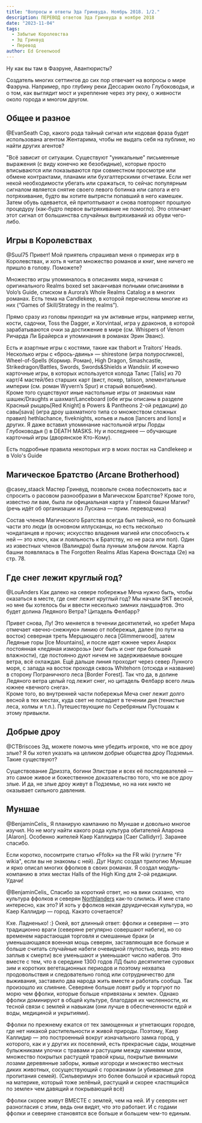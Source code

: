 ```yaml
---
title: "Вопросы и ответы Эда Гринвуда. Ноябрь 2018. 1/2."
description: ПЕРЕВОД ответов Эда Гринвуда в ноябре 2018
date: "2023-11-04"
tags:
  - Забытые Королевства
  - Эд Гринвуд
  - Перевод
author: Ed Greenwood
---
```


Ну как вы там в Фаэруне, Авантюристы?

Создатель многих сеттингов до сих пор отвечает на вопросы о мире Фаэруна. Например, про глубину реки Дессарин около Глубоководья, и о том, как выглядит мост и укрепление через эту реку, о живности около города и многом другом.

## Общее и разное

@EvanSeath Сэр, какого рода тайный сигнал или кодовая фраза будет использована агентом Жентарима, чтобы не выдать себя на публике, но найти других агентов?

"Всё зависит от ситуации. Существуют "уникальные" письменные выражения (с виду конечно же безобидные), которые просто вписываются или показываются при совместном просмотре или обмене контрактами, планами или бухгалтерскими отчетами. Если нет некой необходимости убегать или сражаться, то сейчас популярным сигналом является снятие своего левого ботинка или сапога и его потряхивание, будто вы хотите вытрясти попавший в него камешек. Затем обувь одевается, ей притоптывают и снова повторяют прошлую процедуру (как-будто первое вытряхивание не помогло). Это отличает этот сигнал от большинства случайных вытряхиваний из обуви чего-либо.

## Игры в Королевствах

@Suul75 Привет! Мой приятель спрашивал меня о примерах игр в Королевствах, и хоть я читал множество романов и книг, мне ничего не пришло в голову. Поможете?

Множество игры упоминалось в описаниях мира, начиная с оригинального Realms boxed set заканчивая полными описаниями в Volo’s Guide, списком в Aurora’s Whole Realms Catalog и в многих романах. Есть тема на Candlekeep, в которой перечислены многие из них (“Games of Skill/Strategy in the realms”).

Прямо сразу из головы приходит на ум активные игры, например кегли, кости, садочки, Toss the Dagger, и Xorvintaal, игра у драконов, в которой зарабатываются очки за достижение в мире (см. Whispers of Venom Ричарда Ли Брайерса и упоминания в романах Эрин Эванс).

Есть и азартные игры с костями, такие как thabort и Traitors’ Heads. Несколько игры с «брось-двинь» — shirestone (игра полуросликов), Wheel-of-Spells (Кормир. Роман), High Dragon, Smashcastle, Strikedragon/Battles, Swords, Swords&Shields и Wandsiir. И конечно карточные игры, в которых используется колода Талис \[Talis\] из 70 карт/4 мастей/без старших карт (вист, покер, talison, элементальные империи (см. роман Wyvern’s Spur) и старый волшебник).  
Кроме того существуют иные настольные игры от знакомых нам шашек/Draughts и шахмат/Lanceboard (обе игры описаны в разделе Красный рыцарь\[Red Knight\] в Powers & Pantheons 2-ой редакции) до савы\[sava\] (игра дроу шахматного типа со множеством сложных правил) hethlachance, fiveknights, копьев и львов \[lancers and lions\] и других. Я даже вставил упоминание настольной игры Лорды Глубоководья () в DEATH MASKS. Ну и последнеее — обучающие карточный игры (дворянское Кто-Кому).

Есть подробные правила некоторых игр в моих постах на Candlekeep и в Volo's Guide

## Магическое Братство (Arcane Brotherhood)

@casey_staack Мастер Гринвуд, позвольте снова побеспокоить вас и спросить о расовом разнообразии в Магическом Братстве? Кроме того, известно ли вам, была ли официальная карта у Главной башни Магии? (речь идёт об организации из Лускана — прим. переводчика)

Состав членов Магического Братства всегда был тайной, но по большей части это люди (в основном иллусканцы, но есть несколько чондатанцев и прочих; искусство владения магией или способность к ней — это ключ, как и лояльность к Братству, но не раса или пол). Один из известных членов (Валиндра) была лунным эльфом личом. Карта башни появлялась в The Forgotten Realms Atlas Карена Фонстада (2e) на стр. 78.

## Где снег лежит круглый год?

@LouAnders Как далеко на севере побережье Меча нужно быть, чтобы оказаться в месте, где снег лежит круглый год? Мы начали SKT весной, но мне бы хотелось бы и ввести несколько зимних ландшафтов. Это будет долина Ледяного Ветра? Цитадель Фелбарр?

Привет снова, Лу! Это меняется в течении десятилетий, но хребет Мира отмечает «вечно-снежную» линию от побережья, далее (по пути на восток) северная треть Мерцающего леса \[Glimmerwood\], затем Ледяные горы \[Ice Mountains\], и после идет южнее черех Анарох постоянная «ледяная изморозь» (мог быть и снег при большей влажности), где постоянно дуют ничем не задерживаемые воющие ветра, всё охлаждая. Ещё дальше линия проходит через север Лунного моря, с запада на восток проходя сквозь Whitehorn (отсюда и название) в сторону Пограничного леса \[Border Forest\]. Так что да, в долине Ледяного ветра целый год лежит снег, но цитадель Фелбарр всего лишь южнее «вечного снега».  
Кроме того, во внутренней части побережья Меча снег лежит долго весной в тех местах, куда свет не попадает в течении дня (тенистые леса, холмы и т.п.). Путешествующие по Серебряным Пустошам к этому привыкли.

## Добрые дроу

@CTBriscoes Эд, можете помочь мне убедить игроков, что не все дроу злые? Я бы хотел указать на целиком добрые общества дроу Подземья. Такие существуют?

Существование Дриззта, богини Элистрае и всех её последователей — это самое живое и божественное доказательство того, что не все дроу злые. И да, не злые дроу живут в Подземье, но на них никто не оказывает сильного давления.

## Муншае

@BenjaminCelis\_ Я планирую кампанию по Муншае и довольно многое изучил. Но не могу найти какого рода культура обитателей Аларона \[Alaron\]. Особенно жителей Каер Каллидира \[Caer Callidyrr\]. Заранее спасибо.

Если коротко, посомтрите статью «Ffolk» на the FR wiki (гуглите "Fr wikia", если вы не знакомы с ней). Дуг Наулс создал трилогию Муншае и ярко описал многих ффолков в своих романах. Я создал модуль-компанию в этих местах Halls of the High King для 2-ой редакции. Удачи!

@BenjaminCelis\_ Спасибо за короткий ответ, но на вики сказано, что культура ффолков и северян [Northlanders](иллусканцы) как-то слились. И мне стало интересно, как это? И хоть у ффолков некая друидическая культура, но Каер Каллидир — город. Какэто сочетается?

Кхе. Ладненько! :} Окей, вот длинный ответ: ффолки и северяне — это традиционно враги (северяне регулярно совершают набеги), но со временем нарастающая торговля и смешанные браки (и уменьшающаяся военная мощь северян, заставляющая все больше и больше считать случайные набеги очевидной глупостью, ведь это явно заплыв к смерти) все уменьшают и уменьшают число набегов. Это вместе с тем, что в середине 1300 годов ЛД было десятилетие суровых зим и коротких вегетационных периодов и поэтому нехватка продовольствия и следовательно голод или сотрудничество для выживания, заставило два народа жить вместе и работать сообща. Так произошло их слияние. Северяне больше ловят рыбу и торгуют по морю чем ффолки, которые больше «привязаны к земле». Однако ффолки доминируют в общей культуре, благодаря их численности, их тесной связи с землей и навыкам (они лучше в обеспеченности едой и воды, медициной и укрытиями).

Ффолки по прежнему ежатся от тех замощенных и угнетающих городов, где нет никакой растительности и живой природы. Поэтому, Каер Каллидир — это построенный вокруг изначального замка город, у которого, как и у других их поселений, есть прекрасные сады, мощеные булыжниками улочки с травами и растущим между камнями мхом, множество покрытых растущей травой крыш, покрытые винными лозами деревянные заборы, живые изгороди и множество местных диких животных, сосуществующий с горожанами (и убиваемые для пропитания семей). (Сильверимун это более большой и красивый город на материке, который тоже зелёный, растущий и скорее «ластящийся по земле» чем давящий и покрывающий всё)

Ффолки скорее живут ВМЕСТЕ с землей, чем на ней. И у северян нет разногласия с этим, ведь они видят, что это работает. И с годами ффолки и северяне становятся все больше и большем чем-то единым.
